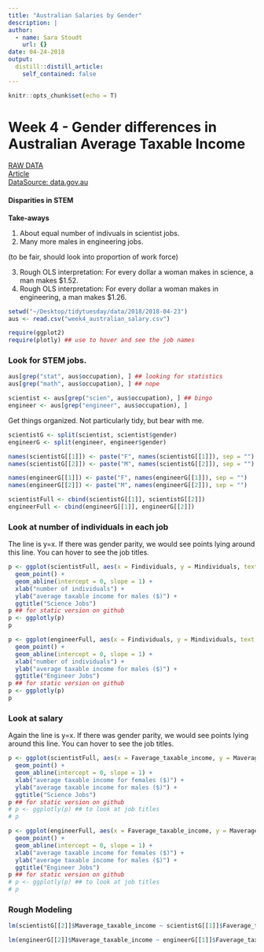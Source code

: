 ```yaml
---
title: "Australian Salaries by Gender"
description: |
author:
  - name: Sara Stoudt
    url: {}
date: 04-24-2018
output:
  distill::distill_article:
    self_contained: false
---
```



```r
knitr::opts_chunk$set(echo = T)
```

# Week 4 - Gender differences in Australian Average Taxable Income
[RAW DATA](https://github.com/rfordatascience/tidytuesday/blob/master/data/week4_australian_salary.csv)  
[Article](http://www.womensagenda.com.au/latest/eds-blog/australia-s-50-highest-paying-jobs-are-paying-men-significantly-more/)  
[DataSource: data.gov.au](https://data.gov.au/dataset/taxation-statistics-2013-14/resource/c506c052-be2f-4fba-8a65-90f9e60f7775?inner_span=True)

#### Disparities in STEM 

**Take-aways**

1. About equal number of indivuals in scientist jobs. 
2. Many more males in engineering jobs.

(to be fair, should look into proportion of work force)

3. Rough OLS interpretation: For every dollar a woman makes in science, a man makes $1.52.
4. Rough OLS interpretation: For every dollar a woman makes in engineering, a man makes $1.26.

```r
setwd("~/Desktop/tidytuesday/data/2018/2018-04-23")
aus <- read.csv("week4_australian_salary.csv")

require(ggplot2)
require(plotly) ## use to hover and see the job names
```

### Look for STEM jobs.

```r
aus[grep("stat", aus$occupation), ] ## looking for statistics
aus[grep("math", aus$occupation), ] ## nope

scientist <- aus[grep("scien", aus$occupation), ] ## bingo
engineer <- aus[grep("engineer", aus$occupation), ]
```

Get things organized. Not particularly tidy, but bear with me. 

```r
scientistG <- split(scientist, scientist$gender)
engineerG <- split(engineer, engineer$gender)

names(scientistG[[1]]) <- paste("F", names(scientistG[[1]]), sep = "")
names(scientistG[[2]]) <- paste("M", names(scientistG[[2]]), sep = "")

names(engineerG[[1]]) <- paste("F", names(engineerG[[1]]), sep = "")
names(engineerG[[2]]) <- paste("M", names(engineerG[[2]]), sep = "")

scientistFull <- cbind(scientistG[[1]], scientistG[[2]])
engineerFull <- cbind(engineerG[[1]], engineerG[[2]])
```

### Look at number of individuals in each job

The line is y=x. If there was gender parity, we would see points lying around this line. You can hover to see the job titles.

```r
p <- ggplot(scientistFull, aes(x = Findividuals, y = Mindividuals, text = Moccupation)) +
  geom_point() +
  geom_abline(intercept = 0, slope = 1) +
  xlab("number of individuals") +
  ylab("average taxable income for males ($)") +
  ggtitle("Science Jobs")
p ## for static version on github
p <- ggplotly(p)
p
```

```r
p <- ggplot(engineerFull, aes(x = Findividuals, y = Mindividuals, text = Moccupation)) +
  geom_point() +
  geom_abline(intercept = 0, slope = 1) +
  xlab("number of individuals") +
  ylab("average taxable income for males ($)") +
  ggtitle("Engineer Jobs")
p ## for static version on github
p <- ggplotly(p)
p
```

### Look at salary

Again the line is y=x. If there was gender parity, we would see points lying around this line. You can hover to see the job titles.

```r
p <- ggplot(scientistFull, aes(x = Faverage_taxable_income, y = Maverage_taxable_income, text = Moccupation)) +
  geom_point() +
  geom_abline(intercept = 0, slope = 1) +
  xlab("average taxable income for females ($)") +
  ylab("average taxable income for males ($)") +
  ggtitle("Science Jobs")
p ## for static version on github
# p <- ggplotly(p) ## to look at job titles
# p
```

```r
p <- ggplot(engineerFull, aes(x = Faverage_taxable_income, y = Maverage_taxable_income, text = Moccupation)) +
  geom_point() +
  geom_abline(intercept = 0, slope = 1) +
  xlab("average taxable income for females ($)") +
  ylab("average taxable income for males ($)") +
  ggtitle("Engineer Jobs")
p ## for static version on github
# p <- ggplotly(p) ## to look at job titles
# p
```

### Rough Modeling

```r
lm(scientistG[[2]]$Maverage_taxable_income ~ scientistG[[1]]$Faverage_taxable_income)
```

```r
lm(engineerG[[2]]$Maverage_taxable_income ~ engineerG[[1]]$Faverage_taxable_income)
```
